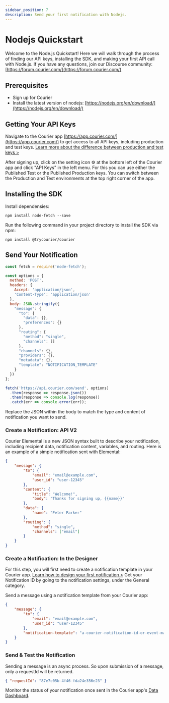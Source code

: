 ```yaml
---
sidebar_position: 7
description: Send your first notification with Nodejs.
---
```



# Nodejs Quickstart

Welcome to the Node.js Quickstart! Here we will walk through the process of finding our API keys, installing the SDK, and making your first API call with Node.js. If you have any questions, join our Discourse community: [https://forum.courier.com/](https://forum.courier.com/)

## Prerequisites

- Sign up for Courier
- Install the latest version of nodejs: [https://nodejs.org/en/download/](https://nodejs.org/en/download/)

## Getting Your API Keys

Navigate to the Courier app [https://app.courier.com/](https://app.courier.com/) to get access to all API keys, including production and test keys. [Learn more about the difference between production and test keys >](https://forum.courier.com/t/the-difference-between-production-and-test-environments/115)

After signing up, click on the setting icon ⚙️ at the bottom left of the Courier app and click "API Keys" in the left menu. For this you can use either the Published Test or the Published Production keys. You can switch between the Production and Test environments at the top right corner of the app.

## Installing the SDK

Install dependensies:

```
npm install node-fetch --save
```

Run the following command in your project directory to install the SDK via npm:

```
npm install @trycourier/courier
```

## Send Your Notification

```jsx
const fetch = require('node-fetch');

const options = {
  method: 'POST',
  headers: {
    Accept: 'application/json',
    'Content-Type': 'application/json'
  },
  body: JSON.stringify({
    "message": {
      "to": {
        "data": {},
        "preferences": {}
      },
      "routing": {
        "method": "single",
        "channels": []
      },
      "channels": {},
      "providers": {},
      "metadata": {},
      "template": "NOTIFICATION_TEMPLATE"
    }
  })
};

fetch('https://api.courier.com/send', options)
  .then(response => response.json())
  .then(response => console.log(response))
  .catch(err => console.error(err));
```

Replace the JSON within the body to match the type and content of notification you want to send.

### Create a Notification: API V2

Courier Elemental is a new JSON syntax built to describe your notification, including recipient data, notification content, variables, and routing. Here is an example of a simple notification sent with Elemental:

```json
{
	"message": {
		"to": {
			"email": "email@example.com",
			"user_id": "user-12345"
		},
		"content": {
			"title": "Welcome!",
			"body": "Thanks for signing up, {{name}}"
		},
		"data": {
			"name": "Peter Parker"
		},
		"routing": {
			"method": "single",
			"channels": ["email"]
		}
	}
}
```

### Create a Notification: In the Designer

For this step, you will first need to create a notification template in your Courier app. [Learn how to design your first notification >](https://youtu.be/lvhRdNJMLbY) Get your Notification ID by going to the notification settings, under the General category.

Send a message using a notification template from your Courier app:

```json
{
	"message": {
		"to": {
			"email": "email@example.com",
			"user_id": "user-12345"
		},
		"notification-template": "a-courier-notification-id-or-event-mapping"
	}
}
```

### Send & Test the Notification

Sending a message is an async process. So upon submission of a message, only a requestId will be returned.

```json
{ "requestId": "87e7c05b-4f46-fda24e356e23" }
```

Monitor the status of your notification once sent in the Courier app's [Data Dashboard](https://app.courier.com/data/messages).
